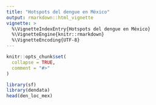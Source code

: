 ```yaml
---
title: "Hotspots del dengue en México"
output: rmarkdown::html_vignette
vignette: >
  %\VignetteIndexEntry{Hotspots del dengue en México}
  %\VignetteEngine{knitr::rmarkdown}
  %\VignetteEncoding{UTF-8}
---
```


```r
knitr::opts_chunk$set(
  collapse = TRUE,
  comment = "#>"
)
```

```r
library(sf)
library(dendata)
head(den_loc_mex)
```
